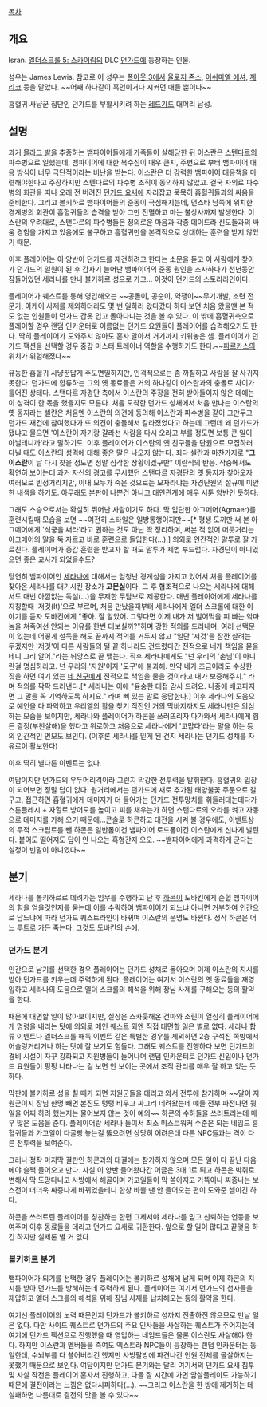 [[목차]]

== 개요 ==
Isran. [[엘더스크롤 5: 스카이림]]의 DLC [[던가드]]에 등장하는 인물.

성우는 James Lewis. 참고로 이 성우는 [[폴아웃 3]]에서 [[율로지 존스]], [[이쉬마엘 에셔]], [[제리코]] 등을 맡았다. ~~어째 하나같이 흑인이거나 시커먼 애들 뿐이다~~

흡혈귀 사냥꾼 집단인 던가드를 부활시키려 하는 [[레드가드]] 대머리 남성.

== 설명 ==
과거 [[몰라그 발]]을 추종하는 뱀파이어들에게 가족들이 살해당한 뒤 이스란은 [[스텐다르]]의 파수병으로 일했는데, 뱀파이어에 대한 복수심이 매우 큰지, 주변으로 부터 뱀파이어 대응 방식이 너무 극단적이라는 비난을 받는다. 이스란은 더 강력한 뱀파이어 대응책을 마련해야한다고 주장하지만 스텐다르의 파수병 조직이 동의하지 않았고. 결국 자의로 파수병의 회관을 떠나 오래 전 버려진 [[던가드 요새]]에 자리잡고 묵묵히 흡혈귀들과의 싸움을 준비한다. 그리고 볼키하르 뱀파이어들의 준동이 극심해지는데, 던스타 남쪽에 위치한 경계병의 회관이 흡혈귀들의 습격을 받아 그만 전멸하고 마는 불상사까지 발생한다. 이스란의 우려대로, 스탠다르의 파수병들은 정의로운 마음과 각종 데이드라 신도들과의 싸움 경험을 가지고 있음에도 불구하고 흡혈귀만을 본격적으로 상대하는 훈련을 받지 않았기 때문.

이후 플레이어는 이 양반이 던가드를 재건하려고 한다는 소문을 듣고 이 사람에게 찾아가 던가드의 일원이 된 후 갑자기 늘어난 뱀파이어의 준동 원인을 조사하다가 천년동안 잠들어있던 세라나를 만나 볼키하르 성으로 가고... 이것이 던가드의 스토리라인이다.

플레이어가 퀘스트를 통해 영입해오는 ~~공돌이, 공순이, 약쟁이~~무기개발, 조련 전문가, 아케이 사제를 제외하더라도 몇 번 일하러 왔다갔다 하다 보면 처음 왔을땐 본 적도 없는 인원들이 던가드 갑옷 입고 돌아다니는 것을 볼 수 있다. 이 밖에 흡혈귀측으로 플레이할 경우 랜덤 인카운터로 이름없는 던가드 요원들이 플레이어를 습격해오기도 한다. 딱히 플레이어가 도와주지 않아도 혼자 알아서 거기까지 키워놓은 셈. 플레이어가 던가드 팩션을 선택할 경우 중갑 마스터 트레이너 역할을 수행하기도 한다.~~[[파르카스]]의 위치가 위험해졌다~~

유능한 흡혈귀 사냥꾼답게 주도면밀하지만, 인격적으로는 좀 까칠하고 사람을 잘 사귀지 못한다. 던가드에 합류하는 그의 옛 동료들은 거의 하나같이 이스란과의 충돌로 사이가 틀어진 상태다. 스탠다르 자경단 측에서 이스란의 주장을 전혀 받아들이지 않은 데에는 이 성격이  한 몫을 했을지도 모른다. 처음 도착한 던가드 성채에서 처음 만나는 이스란의 옛 동지라는 셀란은 처음엔 이스란의 의견에 동의해 이스란과 파수병을 같이 그만두고 던가드 재건에 참여했다가 또 의견이 충돌해서 갈라졌었다고 하는데 그런데 왜 던가드가 됐냐고 물으면 '이스란이 자기랑 갈라선 사람을 다시 오라고 부를 정도면 보통 큰 일이 아닐테니까'라고 말하기도. 이후 플레이어가 이스란의 옛 친구들을 단원으로 모집하러 다닐 때도 이스란의 성격에 대해 좋은 말은 나오지 않는다. 죄다 셀란과 마찬가지로 "'''그 이스란'''이 날 다시 찾을 정도면 정말 심각한 상황이겠구만" 이란식의 반응. 작중에서도 확연히 보이는데 과거 자신의 경고를 무시했던 스탠다르 자경단의 옛 동지가 찾아오자 여러모로 빈정거리지만, 이내 모두가 죽은 것으로는 모자라냐는 자경단원의 절규에 미안한 내색을 하기도. 아무래도 본판이 나쁜건 아니고 대인관계에 매우 서툰 양반인 듯하다.

그래도 스승으로서는 확실히 뛰어난 사람이기도 하다. 막 입단한 아그메어(Agmaer)를 훈련시킬때 모습을 보면 ~~여전히 스타일은 일방통행이지만~~[* 평생 도끼만 써 본 아그메어에게 '석궁을 써라'라고 권하는 것도 아닌 딱 정리하며, 써본 적 없어 머뭇거리는 아그메어의 말을 뚝 자르고 바로 훈련으로 돌입한다(...).] 의외로 인간적인 말투로 잘 가르친다. 플레이어가 중갑 훈련을 받고자 할 때도 말투가 제법 부드럽다. 자경단이 아니였으면 좋은 교사가 되었을수도?

당연히 뱀파이어인 [[세라나]]에 대해서는 엄청난 경계심을 가지고 있어서 처음 플레이어를 찾아온 세라나를 대기시킨 장소가 '''고문실'''이다. 그 후 협조적으로 나오는 세라나에 대해서도 매번 아낌없는 독설(...)을 무제한 무담보로 제공한다. 매번 플레이어에게 세라나를 지칭할때 '저것(It)'으로 부르며, 처음 만났을때부터 세라나에게 엘더 스크롤에 대한 이야기를 듣자 도바킨에게 "좋아. 잘 알았어. 그렇다면 이제 내가 저 빌어먹을 피 빠는 악마놈을 쳐죽여선 안되는 이유를 한번 대보실까?"하며 강한 적의를 드러내며, 여러 선택문이 있는데 어떻게 설득을 해도 끝까지 적의를 거두지 않고 "일단 '저것'을 잠깐 살려는 두겠지만 '저것'이 다른 사람들의 털 끝 하나라도 건드렸다간 전적으로 네게 책임을 묻을테니 그리 알어."라는 뉘앙스로 끝 맺는다. 직후 세라나에게도 "넌 우리의 '손님'이 아니란걸 명심하라고. 넌 우리의 '자원'이자 '도구'에 불과해. 만약 네가 조금이라도 수상한 짓을 하면 여기 있는 [[주인공(엘더스크롤 5: 스카이림)|네 친구]]에게 전적으로 책임을 물을 것이라고 내가 보증해주지." 라며 적의를 팍팍 드러낸다.[* 세라나는 이에 "융숭한 대접 감사 드려요. 나중에 배고파지면 그 말을 꼭 기억하도록 하지요." 라며 뼈 있는 말로 응답한다.] 이후 세라나의 도움으로 예언을 다 파악하고 우리엘의 활을 찾기 직전인 거의 막바지까지도 세라나만은 의심하는 모습을 보이지만, 세라나와 플레이어가 하콘을 쓰러뜨리자 다가와서 세라나에게 힘든 결정(부친살해)을 했다고 위로하고 처음으로 세라나에게 '고맙다'라는 말을 하는 등의 인간적인 면모도 보인다. (이후론 세라나를 믿게 된 건지 세라나는 던가드 성채를 자유로이 활보한다)

이후 딱히 별다른 이벤트는 없다.

여담이지만 던가드의 우두머리격이라 그런지 막강한 전투력을 발휘한다. 흡혈귀의 입장이 되어보면 정말 답이 없다. 원거리에서는 던가드에 새로 추가된 태양불꽃 주문으로 갈구고, 접근하면 흡혈귀에게 데미지가 더 들어가는 던가드 전투망치를 휘둘러대는데다가 스톤플레시 + 자힐로 방어도를 높이고 피를 채우는가 하면 스탠다르의 오라를 켜고 자동으로 데미지를 가해 오기 때문에...콘솔로 하콘하고 대전을 시켜 볼 경우에도, 이벤트상의 무적 스크립트를 뺀 하콘은 일반폼이건 뱀파이어 로드폼이건 이스란에게 신나게 발린다. 붙어도 떨어져도 답이 안 나오는 흑형간지 오오. ~~뱀파이어에게 과격하게 군다는 설정이 빈말이 아니였다~~

== 분기 ==
세라나를 볼키하르로 데려가는 임무를 수행하고 난 후 [[하콘]]이 도바킨에게 순혈 뱀파이어의 힘을 얻을것인지를 묻는데 이를 수락하여 뱀파이어가 되느냐 아니면 거부하여 인간으로 남느냐에 따라 던가드 퀘스트라인이 바뀌며 이스란의 운명도 바뀐다. 정작 하콘은 어느 루트로 가든 죽는다. 그것도 도바킨의 손에.

=== 던가드 분기 ===
인간으로 남기를 선택한 경우 플레이어는 던가드 성채로 돌아오며 이제 이스란의 지시를 받아 던가드를 키우는데 주력하게 된다. 플레이어는 여기서 이스란의 옛 동료들을 재영입하고 세라나의 도움으로 엘더 스크롤의 해석을 위해 장님 사제를 구해오는 등의 활약을 한다.

때문에 대면할 일이 많아보이지만, 실상은 스카웃해온 건마와 소린이 열심히 플레이어에게 명령을 내리는 탓에 의외로 메인 퀘스트 외엔 직접 대면할 일은 별로 없다. 세라나 합류 이벤트나 엘더스크롤 해독 이벤트 같은 특별한 경우를 제외하면 2층 구석진 쪽방에서 어슬렁거리거나 하는 탓에 잘 보기도 힘들다. 그래도 퀘스트를 진행하다 보면 던가드의 경비 시설이 자꾸 강화되고 지원병들이 늘어나며 랜덤 인카운터로 던가드 신입이나 던가드 요원들이 펑펑 나타나는 걸 보면 안 보이는 곳에서 조직 관리를 매우 잘 하고 있는 듯하다.

막판에 볼키하르 성을 칠 때가 되면 지원군들을 데리고 와서 전투에 참가하며 ~~말이 지원군이지 장님 한명 빼면 본진도 텅텅 비우고 싸그리 데려왔는데 얘들 전부 파전나면 뒷일을 어찌 하려 했는지는 물어보지 않는 것이 예의~~ 하콘의 수하들을 쓰러트리는데 매우 많은 도움을 준다. 플레이어랑 세라나 둘이서 최소 미스트워커 수준은 되는 네임드 흡혈귀들과 가고일이 다굴빵 놓는걸 뚫으려면 상당히 어려운데 다른 NPC들과는 격이 다른 전투력을 보여준다.

그러나 정작 마지막 결판인 하콘과의 대결에는 참가하지 않으며 모든 일이 다 끝난 다음에야 슬쩍 들어오고 만다. 사실 이 양반 들어왔다간 어글은 3대 1로 튀고 하콘은 박쥐로 변해서 막 도망다니고 사방에서 해골이며 가고일들이 막 쏟아지고 가뜩이나 짜증나는 보스전이 더더욱 짜증나게 바뀌었을테니 한창 바쁠 땐 안 들어오는 편이 도와준 셈이긴 하다.

하콘을 쓰러트린 플레이어를 칭찬하는 한편 그제서야 세라나를 믿고 신뢰하는 언동을 보여주며 이후 동료들을 데리고 던가드 요새로 귀환한다. 앞으로 할 일이 많다고 끝맺음 하긴 하지만 실제론 별 거 없다.
=== 볼키하르 분기 ===
뱀파이어가 되기를 선택한 경우 플레이어는 볼키하르 성채에 남게 되며 이제 하콘의 지시를 받아 던가드를 방해하는데 주력하게 된다. 플레이어는 여기서 던가드의 첩자들을 재압하고 엘더 스크롤의 해석을 위해 장님 사제를 납치해오는 등의 활약을 한다.

여기선 플레이어의 노력 때문인지 던가드가 볼키하르 성까지 진출하진 않으므로 만날 일은 없다. 다만 사이드 퀘스트로 던가드의 주요 인사들을 사살하는 퀘스트가 주어지는데 여기에 던가드 팩션으로 진행했을 때 영입하는 네임드들은 물론 이스란도 사살해야 한다. 하지만 이스란과 멤버들을 죽여도 엑스트라 NPC들이 등장하는 랜덤 인카운터는 동일한데, 수뇌부를 다 쓸어버리긴 했지만 사방팔방에 파견나간 인원 전체를 몰살하지는 못했기 때문으로 보인다. 여담이지만 던가드 분기와는 달리 여기서의 던가드 요새 침투 및 사살 작전은 플레이어 혼자서 진행하고, 다들 잘 시간에 가면 암살플레이도 가능하기 때문에 결전이라는 느낌은 없다시피하다(...). ~~그리고 이스란을 한 방에 제거하는 데 실패하면 나름대로 결전의 맛을 볼 수 있다~~
